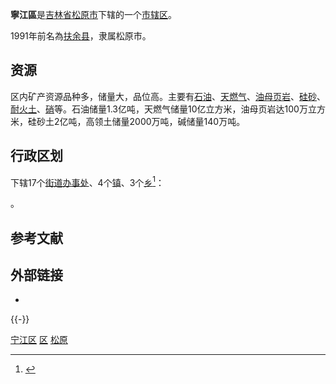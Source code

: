 {{Infobox China County
| county = 宁江区
| usedname = 扶余县
| nameorigin = 
| Photo = File:Ningjiang, Songyuan, Jilin, China - panoramio (43).jpg
| Photoname = 
| map = 
| map_caption = 
| Pinyin =  Níngjiāng Qū
| Belong = [[吉林省|吉林省]][[松原市_(吉林省)|松原市]]
| Types = [[市辖区|市辖区]]
| admincode =  220702
| founded = 1991年
| seat = 
| officerTitle = 
| officer = 
| officerTitle2 = 
| officer2 = 
| division = 19
| town = 2
| township = 7
| subdistrict = 10
| dialect = 
| post code = 138000
| phone code = 438
| coordinate = 
| area = 1269平方千米
| area land = 
| area water = 
| census yr = 
| pop = 51万人
| density =  
| GDP = 
| GDP_as_of = 
| GDPPC = 
| carlicense = 吉J
| web = www.ningjiang.gov.cn
| web_title = 宁江区政府网
}}
'''寧江區'''是[[吉林省|吉林省]][[松原市_(吉林省)|松原市]]下辖的一个[[市辖区|市辖区]]。

1991年前名為[[扶余县|扶余县]]，隶属松原市。

==资源==
区内矿产资源品种多，储量大，品位高。主要有[[石油|石油]]、[[天燃气|天燃气]]、[[油母页岩|油母页岩]]、[[硅砂|硅砂]]、[[耐火土|耐火土]]、[[硝|硝]]等。石油储量1.3亿吨，天燃气储量10亿立方米，油母页岩达100万立方米，硅砂土2亿吨，高领土储量2000万吨，碱储量140万吨。

== 行政区划 ==
{{PAGENAMEBASE}}下辖17个[[街道办事处|街道办事处]]、4个[[行政建制镇|镇]]、3个[[乡_(中华人民共和国)|乡]]<ref>{{PRC admin/ref sgc|22/07/02}}</ref>：

{{PRC admin/children|22/07/02}}。

== 参考文献 ==
{{Wikisourcehas|国务院关于吉林省设立松原市的批复|国务院关于同意吉林省设立扶余县和松原市扶余区更名为宁江区的批复|民政部关于吉林省调整松原市宁江区与前郭尔罗斯蒙古族自治县行政区划的批复}}
{{reflist}}

== 外部链接 ==
* {{Official website|http://www.ningjiang.gov.cn/|name=松原市宁江区人民政府}}

{{-}}
{{宁江区行政区划}}
{{松原市行政区划}}
{{吉林行政区划}}

[[Category:宁江区|]]
[[Category:松原区县|区]]
[[Category:吉林市辖区|松原]]
